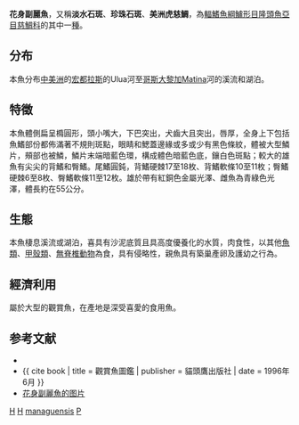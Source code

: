 {{Speciesbox
| genus = Parachromis
| species = managuensis
| image = Parachromis_managuensis_2012_G1.jpg
| status = NE
| authority = [[阿尔伯特·甘瑟|Günther]], 1867
| synonyms = *''Cichlasoma managuense, Günther, 1867''
*''Cichlasoma managueuse, Günther, 1867''
*''Cichlosoma managuense, Günther, 1867''
*''Herichthys managuense''<br /><small>Günther, 1867</small>
*''Heros managuensis''<br /><small>Günther, 1867</small>
*''Nandopsis managuense''<br /><small>Günther, 1867</small>
}}

'''花身副麗魚'''，又稱'''淡水石斑'''、'''珍珠石斑'''、'''美洲虎慈鯛'''，為[[輻鰭魚綱|輻鰭魚綱]][[鱸形目|鱸形目]][[隆頭魚亞目|隆頭魚亞目]][[慈鯛科|慈鯛科]]的其中一[[種|種]]。

==分布==
本魚分布[[中美洲|中美洲]]的[[宏都拉斯|宏都拉斯]]的Ulua河至[[哥斯大黎加|哥斯大黎加]]Matina河的溪流和湖泊。

==特徵==
本魚體側扁呈橢圓形，頭小嘴大，下巴突出，犬齒大且突出，唇厚，全身上下包括魚鰭部份都佈滿著不規則斑點，眼睛和鰓蓋邊緣或多或少有黑色條紋，體被大型鱗片，頰部也被鱗，鱗片末端暗藍色環，構成體色暗藍色底，鑲白色斑點；較大的雄魚有尖尖的背鰭和臀鰭。尾鰭圓鈍，背鰭硬棘17至18枚、背鰭軟條10至11枚；臀鰭硬棘6至8枚、臀鰭軟條11至12枚。雄於帶有紅銅色金屬光澤、雌魚為青綠色光澤，體長約在55公分。

==生態==
本魚棲息溪流或湖泊，喜具有沙泥底質且具高度優養化的水質，肉食性，以其他[[魚類|魚類]]、[[甲殼類|甲殼類]]、[[無脊椎動物|無脊椎動物]]為食，具有侵略性，親魚具有築巢產卵及護幼之行為。

==經濟利用==
屬於大型的觀賞魚，在產地是深受喜愛的食用魚。

==参考文献==
*{{FishBase_species|genus=Parachromis|species=managuensis|year=2011|month=12}}
*{{ cite book | title = 觀賞魚圖鑑 | publisher = 貓頭鷹出版社 | date = 1996年6月 }}
* [https://www.fishbase.se/images/species/Paman_u1.jpg 花身副麗魚的图片]
{{Taxonbar}}

[[Category:觀賞魚|H]]
[[Category:食用魚|H]]
[[Category:副麗魚屬|managuensis]]
[[Category:1867年描述的魚類|P]]